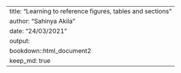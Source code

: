 ---
title: "Learning to reference figures, tables and sections"
author: "Sahinya Akila"
date: "24/03/2021"
output:
  bookdown::html_document2
keep_md: true
---